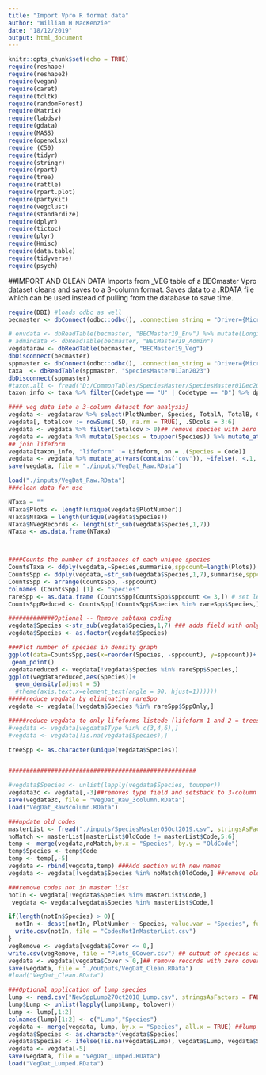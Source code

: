 ```yaml
---
title: "Import Vpro R format data"
author: "William H MacKenzie"
date: "18/12/2019"
output: html_document
---
```


```r
knitr::opts_chunk$set(echo = TRUE)
require(reshape)
require(reshape2)
require(vegan)
require(caret)
require(tcltk)
require(randomForest)
require(Matrix)
require(labdsv)
require(gdata)
require(MASS)
require(openxlsx)
require (C50)
require(tidyr)
require(stringr)
require(rpart)
require(tree)
require(rattle)
require(rpart.plot)
require(partykit)
require(vegclust)
require(standardize)
require(dplyr)
require(tictoc)
require(plyr)
require(Hmisc)
require(data.table)
require(tidyverse)
require(psych)

```

##IMPORT AND CLEAN DATA
Imports from _VEG table of a BECmaster Vpro dataset cleans and saves to a 3-column format.
Saves data to a .RDATA file which can be used instead of pulling from the database to save time.
 
```r
require(DBI) #loads odbc as well
becmaster <- dbConnect(odbc::odbc(), .connection_string = "Driver={Microsoft Access Driver (*.mdb, *.accdb)}; DBQ=D:/BECMaster19/BECMaster19.accdb;")

# envdata <- dbReadTable(becmaster, "BECMaster19_Env") %>% mutate(Longitude = ifelse(Longitude<0, Longitude, 0-Longitude))
# admindata <- dbReadTable(becmaster, "BECMaster19_Admin")
vegdataraw <- dbReadTable(becmaster, "BECMaster19_Veg") 
dbDisconnect(becmaster)
sppmaster <- dbConnect(odbc::odbc(), .connection_string = "Driver={Microsoft Access Driver (*.mdb, *.accdb)}; DBQ=F:/OneDrive - Government of BC/BCSpeciesList/SpeciesTaxonomyMaster.accdb;")
taxa  <- dbReadTable(sppmaster, "SpeciesMaster01Jan2023")
dbDisconnect(sppmaster)
#taxon.all <- fread("D:/CommonTables/SpeciesMaster/SpeciesMaster01Dec2020.csv", header = T, stringsAsFactors = F, strip.white = T)
taxon_info <- taxa %>% filter(Codetype == "U" | Codetype == "D") %>% dplyr::select(-ID)%>% mutate(Species = Code)

#### veg data into a 3-column dataset for analysis}
vegdata <- vegdataraw %>% select(PlotNumber, Species, TotalA, TotalB, Cover6, Cover7) %>% data.table
vegdata[, totalcov := rowSums(.SD, na.rm = TRUE), .SDcols = 3:6]
vegdata <- vegdata %>% filter(totalcov > 0)## remove species with zero cover
vegdata <- vegdata %>% mutate(Species = toupper(Species)) %>% mutate_at(vars(contains('cov')), ~ifelse(. <.1, .1, .))## converts lower case characters to upper and low values to 0.1
## join lifeform
vegdata[taxon_info, "lifeform" := Lifeform, on = .(Species = Code)]
vegdata <- vegdata %>% mutate_at(vars(contains('cov')), ~ifelse(. <.1, .1, .)) %>% select(PlotNumber, Species, lifeform, totalcov) %>% filter(!is.na(lifeform))
save(vegdata, file = "./inputs/VegDat_Raw.RData")

```


```r
load("./inputs/VegDat_Raw.RData")
###clean data for use

NTaxa = ""
NTaxa$Plots <- length(unique(vegdata$PlotNumber))
NTaxa$NTaxa = length(unique(vegdata$Species))
NTaxa$NVegRecords <- length(str_sub(vegdata$Species,1,7))
NTaxa <- as.data.frame(NTaxa)



####Counts the number of instances of each unique species
CountsTaxa <- ddply(vegdata,~Species,summarise,sppcount=length(Plots))
CountsSpp <- ddply(vegdata,~str_sub(vegdata$Species,1,7),summarise,sppcount=length(unique(PlotNumber)))
CountsSpp <- arrange(CountsSpp, -sppcount)
colnames (CountsSpp) [1] <- "Species"
rareSpp <- as.data.frame (CountsSpp[CountsSpp$sppcount <= 3,]) # set level for rare species removal
CountsSppReduced <- CountsSpp[!CountsSpp$Species %in% rareSpp$Species,]

#############Optional -- Remove subtaxa coding
vegdata$Species <-str_sub(vegdata$Species,1,7) ### adds field with only species codes (no spp or varieties)
vegdata$Species <- as.factor(vegdata$Species)

###Plot number of species in density graph
ggplot(data=CountsSpp,aes(x=reorder(Species, -sppcount), y=sppcount))+
 geom_point()
vegdatareduced <- vegdata[!vegdata$Species %in% rareSpp$Species,]
ggplot(vegdatareduced,aes(Species))+
  geom_density(adjust = 5)
  #theme(axis.text.x=element_text(angle = 90, hjust=1))))))
#####reduce vegdata by eliminating rareSpp
vegdata <- vegdata[!vegdata$Species %in% rareSpp$SppOnly,]

#####reduce vegdata to only lifeforms listede (lifeform 1 and 2 = trees; 6 = grasses) only
#vegdata <- vegdata[vegdata$Type %in% c(3,4,6),]
#vegdata <- vegdata[!is.na(vegdata$Species),]

treeSpp <- as.character(unique(vegdata$Species))


#####################################################

#vegdata$Species <- unlist(lapply(vegdata$Species, toupper))
vegdata3c <- vegdata[,-3]##removes type field and setsback to 3-column format
save(vegdata3c, file = "VegDat_Raw_3column.RData")
load("VegDat_Raw3column.RData")

###update old codes
masterList <- fread("./inputs/SpeciesMaster05Oct2019.csv", stringsAsFactors = FALSE)
noMatch <- masterList[masterList$OldCode != masterList$Code,5:6]
temp <- merge(vegdata,noMatch,by.x = "Species", by.y = "OldCode")
temp$Species <- temp$Code
temp <- temp[,-5]
vegdata <- rbind(vegdata,temp) ###Add section with new names
vegdata <- vegdata[!vegdata$Species %in% noMatch$OldCode,] ##remove old codes

###remove codes not in master list
notIn <- vegdata[!vegdata$Species %in% masterList$Code,]
 vegdata <- vegdata[vegdata$Species %in% masterList$Code,]

if(length(notIn$Species) > 0){
  notIn <- dcast(notIn, PlotNumber ~ Species, value.var = "Species", fun.aggregate = length)
  write.csv(notIn, file = "CodesNotInMasterList.csv")
}
vegRemove <- vegdata[vegdata$Cover <= 0,] 
write.csv(vegRemove, file = "Plots_0Cover.csv") ## output of species with zero cover for review
vegdata <- vegdata[vegdata$Cover > 0,]## remove records with zero cover
save(vegdata, file = "./outputs/VegDat_Clean.RData")
#load("VegDat_Clean.RData")

###Optional application of lump species
lump <- read.csv("NewSppLump27Oct2018_Lump.csv", stringsAsFactors = FALSE)
lump$Lump <- unlist(lapply(lump$Lump, tolower))
lump <- lump[,1:2]
colnames(lump)[1:2] <- c("Lump","Species")
vegdata <- merge(vegdata, lump, by.x = "Species", all.x = TRUE) ##lump data
vegdata$Species <- as.character(vegdata$Species)
vegdata$Species <- ifelse(!is.na(vegdata$Lump), vegdata$Lump, vegdata$Species)
vegdata <- vegdata[-5]
save(vegdata, file = "VegDat_Lumped.RData")
load("VegDat_Lumped.RData")

```

